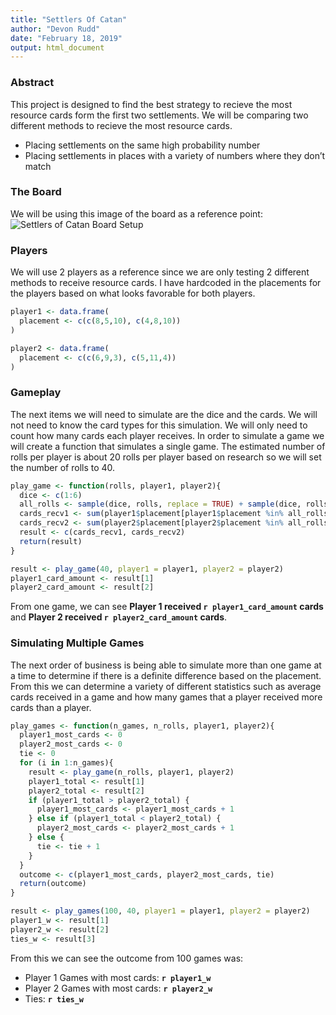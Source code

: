 ```yaml
---
title: "Settlers Of Catan"
author: "Devon Rudd"
date: "February 18, 2019"
output: html_document
---
```


### Abstract
This project is designed to find the best strategy to recieve the most resource cards form the first two settlements. We will be comparing two different methods to recieve the most resource cards.

  - Placing settlements on the same high probability number
  - Placing settlements in places with a variety of numbers where they don't match

### The Board
We will be using this image of the board as a reference point:
![Settlers of Catan Board Setup](Catan-Game-Board.jpg)

### Players

We will use 2 players as a reference since we are only testing 2 different methods to receive resource cards. I have hardcoded in the placements for the players based on what looks favorable for both players.

```r

player1 <- data.frame(
  placement <- c(c(8,5,10), c(4,8,10))
)

player2 <- data.frame(
  placement <- c(c(6,9,3), c(5,11,4))
)

```

### Gameplay

The next items we will need to simulate are the dice and the cards. We will not need to know the card types for this simulation. We will only need to count how many cards each player receives. In order to simulate a game we will create a function that simulates a single game. The estimated number of rolls per player is about 20 rolls per player based on research so we will set the number of rolls to 40.

```r

play_game <- function(rolls, player1, player2){
  dice <- c(1:6)
  all_rolls <- sample(dice, rolls, replace = TRUE) + sample(dice, rolls, replace = TRUE)
  cards_recv1 <- sum(player1$placement[player1$placement %in% all_rolls])
  cards_recv2 <- sum(player2$placement[player2$placement %in% all_rolls])
  result <- c(cards_recv1, cards_recv2)
  return(result)
}

result <- play_game(40, player1 = player1, player2 = player2)
player1_card_amount <- result[1]
player2_card_amount <- result[2]

```

From one game, we can see **Player 1 received `r player1_card_amount` cards** and **Player 2 received `r player2_card_amount` cards**.

### Simulating Multiple Games

The next order of business is being able to simulate more than one game at a time to determine if there is a definite difference based on the placement. From this we can determine a variety of different statistics such as average cards received in a game and how many games that a player received more cards than a player.

```r
play_games <- function(n_games, n_rolls, player1, player2){
  player1_most_cards <- 0
  player2_most_cards <- 0
  tie <- 0
  for (i in 1:n_games){
    result <- play_game(n_rolls, player1, player2)
    player1_total <- result[1]
    player2_total <- result[2]
    if (player1_total > player2_total) {
      player1_most_cards <- player1_most_cards + 1
    } else if (player1_total < player2_total) {
      player2_most_cards <- player2_most_cards + 1
    } else {
      tie <- tie + 1
    }
  }
  outcome <- c(player1_most_cards, player2_most_cards, tie)
  return(outcome)
}

result <- play_games(100, 40, player1 = player1, player2 = player2)
player1_w <- result[1]
player2_w <- result[2]
ties_w <- result[3]
```

From this we can see the outcome from 100 games was:

 - Player 1 Games with most cards: **`r player1_w`**
 - Player 2 Games with most cards: **`r player2_w`**
 - Ties: **`r ties_w`**
